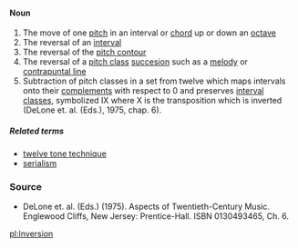 ====Noun====
#The move of one [[pitch]] in an interval or [[chord]] up or down an [[octave]]
#The reversal of an [[interval]]
#The reversal of the [[pitch contour]]
#The reversal of a [[pitch class]] [[succesion]] such as a [[melody]] or [[counterpoint|contrapuntal line]]
#Subtraction of pitch classes in a set from twelve which maps intervals onto their [[complement]]s with respect to 0 and preserves [[interval class]]es, symbolized IX where X is the transposition which is inverted (DeLone et. al. (Eds.), 1975, chap. 6).

=====Related terms=====
*[[twelve tone technique]]
*[[serialism]]

===Source===
*DeLone et. al. (Eds.) (1975). Aspects of Twentieth-Century Music. Englewood Cliffs, New Jersey: Prentice-Hall. ISBN 0130493465, Ch. 6.

[[pl:Inversion]]